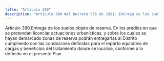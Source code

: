 ```yaml
---
title: "Artículo 380"
description: "Artículo 380 del Decreto 555 de 2021. Entrega de los suelos objeto de reserva."
---
```


Artículo 380.Entrega de los suelos objeto de reserva. En los predios en que se pretendan licenciar actuaciones urbanísticas, y sobre los cuales se hayan demarcado zonas de reserva podrán entregarlas al Distrito cumpliendo con las condiciones definidas para el reparto equitativo de cargas y beneficios del tratamiento donde se localice, conforme a lo definido en el presente Plan.